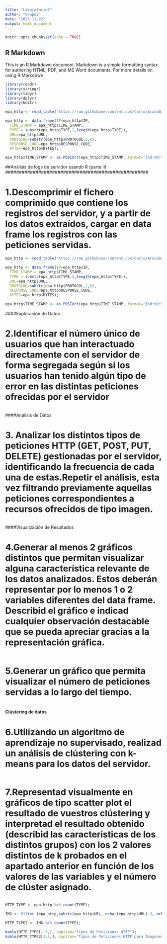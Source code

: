 ```yaml
---
title: "Laboratorio3"
author: "Grupo2"
date: "2023-11-22"
output: html_document
---
```


```r
knitr::opts_chunk$set(echo = TRUE)
```

## R Markdown

This is an R Markdown document. Markdown is a simple formatting syntax for authoring HTML, PDF, and MS Word documents. For more details on using R Markdown

```r
library(readr)
library(stringr)
library(tidyr)
library(dplyr)
library(knitr)
```

```r
epa_http <- read_table("https://raw.githubusercontent.com/CarlosAranaO/Laboratorio3/main/epa-http.csv", col_names = c("IP" ,"TIME_STAMP","TYPE" , "URL" ,"PROTOCOL" ,"RESPONSE_CODE" ,"BYTES"), col_types = cols(BYTES = col_number()));

epa_http <- data.frame(IP=epa_http$IP,
  TIME_STAMP = epa_http$TIME_STAMP,
  TYPE = substr(epa_http$TYPE,2,length(epa_http$TYPE)),
  URL=epa_http$URL,
  PROTOCOL=substr(epa_http$PROTOCOL,1,8),
  RESPONSE_CODE=epa_http$RESPONSE_CODE,
  BYTES=epa_http$BYTES);

epa_http$TIME_STAMP <- as.POSIXct(epa_http$TIME_STAMP, format="[%d:%H:%M:%S]", tz = "%d:%H:%M:%S")

```


##Análisis de logs de servidor usando R (parte II)
####################################################

# 1.Descomprimir el fichero comprimido que contiene los registros del servidor, y a partir de los datos extraídos, cargar en data frame los registros con las peticiones servidas. 

```r
epa_http <- read_table("https://raw.githubusercontent.com/CarlosAranaO/Laboratorio3/main/epa-http.csv", col_names = c("IP" ,"TIME_STAMP","TYPE" , "URL" ,"PROTOCOL" ,"RESPONSE_CODE" ,"BYTES"), col_types = cols(BYTES = col_number()));

epa_http <- data.frame(IP=epa_http$IP,
  TIME_STAMP = epa_http$TIME_STAMP,
  TYPE = substr(epa_http$TYPE,2,length(epa_http$TYPE)),
  URL=epa_http$URL,
  PROTOCOL=substr(epa_http$PROTOCOL,1,8),
  RESPONSE_CODE=epa_http$RESPONSE_CODE,
  BYTES=epa_http$BYTES);

epa_http$TIME_STAMP <- as.POSIXct(epa_http$TIME_STAMP, format="[%d:%H:%M:%S]", tz = "%d:%H:%M:%S")

```

####Exploración de Datos

# 2.Identificar el número único de usuarios que han interactuado directamente con el servidor de forma segregada según si los usuarios han tenido algún tipo de error en las distintas peticiones ofrecidas por el servidor

```r

```

####Análisis de Datos

# 3. Analizar los distintos tipos de peticiones HTTP (GET, POST, PUT, DELETE) gestionadas por el servidor, identificando la frecuencia de cada una de estas.Repetir el análisis, esta vez filtrando previamente aquellas peticiones correspondientes a recursos ofrecidos de tipo imagen.

```r

```

####Visualización de Resultados

# 4.Generar al menos 2 gráficos distintos que permitan visualizar alguna característica relevante de los datos analizados. Estos deberán representar por lo menos 1 o 2 variables diferentes del data frame. Describid el gráfico e indicad cualquier observación destacable que se pueda apreciar gracias a la representación gráfica.

```r

```

# 5.Generar un gráfico que permita visualizar el número de peticiones servidas a lo largo del tiempo.

```r

```

#### Clústering de datos

# 6.Utilizando un algoritmo de aprendizaje no supervisado, realizad un análisis de clústering con k-means para los datos del servidor. 

```r

```

# 7.Representad visualmente en gráficos de tipo scatter plot el resultado de vuestros clústering y interpretad el resultado obtenido (describid las características de los distintos grupos) con los 2 valores distintos de k probados en el apartado anterior en función de los valores de las variables y el número de clúster asignado.

```r

```



```r

HTTP_TYPE <- epa_http %>% count(TYPE);

IMG <- filter (epa_http,substr(epa_http$URL, nchar(epa_http$URL)-3, nchar(epa_http$URL))%in% c(".JPG", ".GIF",".jpg",".gif",".PNG",".png",".BMP",".bmp",".RAW",".raw",".PSD",".psd"));

HTTP_TYPE2 <- IMG %>% count(TYPE);

kable(HTTP_TYPE[1:3,], caption="Tipos de Peticiones HTTP");
kable(HTTP_TYPE2[1:3,], caption="Tipos de Peticiones HTTP para Imagenes")

```

